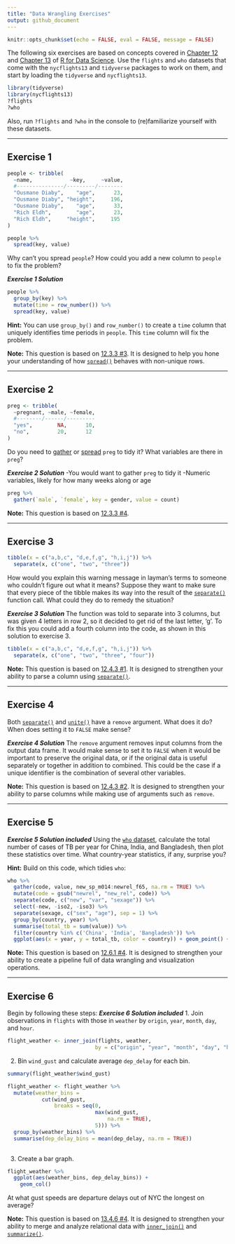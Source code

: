 ```yaml
---
title: "Data Wrangling Exercises"
output: github_document
---
```


```r
knitr::opts_chunk$set(echo = FALSE, eval = FALSE, message = FALSE)
```

The following six exercises are based on concepts covered in 
[Chapter 12][G&W 2017, 12] and [Chapter 13][G&W 2017, 13] of 
[R for Data Science][G&W 2017]. Use the `flights` and `who` datasets that come 
with the `nycflights13` and `tidyverse` packages to work on them, and start by 
loading the `tidyverse` and `nycflights13`.

```r
library(tidyverse)
library(nycflights13)
?flights
?who
```

Also, run `?flights` and `?who` in the console to (re)familiarize yourself with
these datasets.


--- 

## Exercise 1
```r
people <- tribble(
  ~name,            ~key,     ~value,
  #---------------/---------/--------
  "Ousmane Diaby",    "age",      23,
  "Ousmane Diaby", "height",     196,
  "Ousmane Diaby",    "age",      33,
  "Rich Eldh",        "age",      23,
  "Rich Eldh",     "height",     195
)

people %>% 
  spread(key, value)
```

Why can't you spread `people`? How could you add a new column to `people` to fix
the problem?

***Exercise 1 Solution***
```r
people %>% 
  group_by(key) %>% 
  mutate(time = row_number()) %>% 
  spread(key, value)
```

**Hint:** You can use `group_by()` and `row_number()` to create a `time` column
that uniquely identifies time periods in `people`. This `time` column will fix
the problem.

**Note:** This question is based on [12.3.3 #3][G&W 2017, 12.3.3]. It is
designed to help you hone your understanding of how 
[`spread()`][G&W 2017, 12.3.2] behaves with non-unique rows.

---

## Exercise 2
```r
preg <- tribble(
  ~pregnant, ~male, ~female,
  #--------/------/---------
  "yes",        NA,      10,
  "no",         20,      12
)
```

Do you need to [gather][G&W 2017, 12.3.1] or [spread][G&W 2017, 12.3.2] `preg`
to tidy it? What variables are there in `preg`?

***Exercise 2 Solution***
-You would want to gather `preg` to tidy it
-Numeric variables, likely for how many weeks along or age
```r

preg %>% 
  gather(`male`, `female`, key = gender, value = count)

```

**Note:** This question is based on [12.3.3 #4][G&W 2017, 12.3.3].

---

## Exercise 3
```r
tibble(x = c("a,b,c", "d,e,f,g", "h,i,j")) %>% 
  separate(x, c("one", "two", "three"))
```

How would you explain this warning message in layman's terms to someone who
couldn't figure out what it means? Suppose they want to make sure that every
piece of the tibble makes its way into the result of the 
[`separate()`][G&W 2017, 12.4.1] function call. What could they do to remedy the
situation?

***Exercise 3 Solution***
The function was told to separate into 3 columns, but was given 4 letters in row 2, so it decided to get rid of the last letter, 'g'. To fix this you could add a fourth column into the code, as shown in this solution to exercise 3.
```r
tibble(x = c("a,b,c", "d,e,f,g", "h,i,j")) %>% 
  separate(x, c("one", "two", "three", "four"))
```


**Note:** This question is based on [12.4.3 #1][G&W 2017, 12.4.3]. It is
designed to strengthen your ability to parse a column using 
[`separate()`][G&W 2017, 12.4.1].

---

## Exercise 4
Both  [`separate()`][G&W 2017, 12.4.1]  and [`unite()`][G&W 2017, 12.4.2] have a
`remove` argument. What does it do? When does setting it to `FALSE` make sense?

***Exercise 4 Solution***
The `remove` argument removes input columns from the output data frame. It would make sense to set it to `FALSE` when it would be important to preserve the original data, or if the original data is useful separately or together in addition to combined. This could be the case if a unique identifier is the combination of several other variables.

**Note:** This question is based on [12.4.3 #2][G&W 2017, 12.4.3]. It is
designed to strengthen your ability to parse columns while making use of
arguments such as `remove`.

---

## Exercise 5
***Exercise 5 Solution included***
Using the [`who` dataset][G&W 2017, 12.6], calculate the total number of cases
of TB per year for China, India, and Bangladesh, then plot these statistics
over time. What country-year statistics, if any, surprise you?

**Hint:** Build on this code, which tidies `who`:

```r
who %>%
  gather(code, value, new_sp_m014:newrel_f65, na.rm = TRUE) %>% 
  mutate(code = gsub("newrel", "new_rel", code)) %>%
  separate(code, c("new", "var", "sexage")) %>% 
  select(-new, -iso2, -iso3) %>% 
  separate(sexage, c("sex", "age"), sep = 1) %>% 
  group_by(country, year) %>% 
  summarise(total_tb = sum(value)) %>% 
  filter(country %in% c('China', 'India', 'Bangladesh')) %>% 
  ggplot(aes(x = year, y = total_tb, color = country)) + geom_point() + geom_line()
```

**Note:** This question is based on [12.6.1 #4][G&W 2017, 12.6.1]. It is
designed to strengthen your ability to create a pipeline full of data wrangling
and visualization operations.

---

## Exercise 6
Begin by following these steps:
***Exercise 6 Solution included***
1. Join observations in `flights` with those in `weather` by `origin`, `year`,
`month`, `day`, and `hour`.  

```r
flight_weather <- inner_join(flights, weather, 
                            by = c("origin", "year", "month", "day", "hour"))
```

2. Bin `wind_gust` and calculate average `dep_delay` for each bin.  

```r
summary(flight_weather$wind_gust)

flight_weather <- flight_weather %>% 
  mutate(weather_bins = 
           cut(wind_gust, 
               breaks = seq(0, 
                            max(wind_gust, 
                                na.rm = TRUE), 
                            5))) %>% 
  group_by(weather_bins) %>% 
  summarise(dep_delay_bins = mean(dep_delay, na.rm = TRUE))
  
```

3. Create a bar graph.

```r
flight_weather %>% 
  ggplot(aes(weather_bins, dep_delay_bins)) +
    geom_col()
```


At what gust speeds are departure delays out of NYC the longest on average?

**Note:** This question is based on [13.4.6 #4][G&W 2017, 13.4.6]. It is
designed to strengthen your ability to merge and analyze relational data with
[`inner_join()`][G&W 2017, 13.4.2] and [`summarize()`][G&W 2017, 5.6].

[G&W 2017]: http://r4ds.had.co.nz/
[G&W 2017, 5.6]: http://r4ds.had.co.nz/transform.html#grouped-summaries-with-summarise
[G&W 2017, 12]: http://r4ds.had.co.nz/tidy-data.html
[G&W 2017, 12.3.1]: http://r4ds.had.co.nz/tidy-data.html#gathering
[G&W 2017, 12.3.2]: http://r4ds.had.co.nz/tidy-data.html#spreading
[G&W 2017, 12.3.3]: http://r4ds.had.co.nz/tidy-data.html#exercises-22
[G&W 2017, 12.4.1]: http://r4ds.had.co.nz/tidy-data.html#separate
[G&W 2017, 12.4.2]: http://r4ds.had.co.nz/tidy-data.html#unite
[G&W 2017, 12.4.3]: http://r4ds.had.co.nz/tidy-data.html#exercises-23
[G&W 2017, 12.6]: http://r4ds.had.co.nz/tidy-data.html#case-study
[G&W 2017, 12.6.1]: http://r4ds.had.co.nz/tidy-data.html#exercises-25
[G&W 2017, 13]: http://r4ds.had.co.nz/relational-data.html
[G&W 2017, 13.4.2]: http://r4ds.had.co.nz/relational-data.html#inner-join
[G&W 2017, 13.4.6]: http://r4ds.had.co.nz/relational-data.html#exercises-28